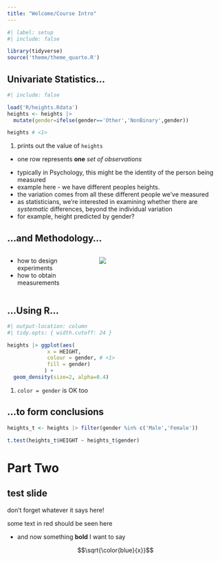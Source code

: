 ```yaml
---
title: "Welcome/Course Intro"
---
```


```r
#| label: setup
#| include: false

library(tidyverse)
source('theme/theme_quarto.R')
```

## Univariate Statistics...

```r
#| include: false

load('R/heights.Rdata')
heights <- heights |>
  mutate(gender=ifelse(gender=='Other','NonBinary',gender))
```

```r
heights # <1>
```

1. prints out the value of `heights`

- one row represents **one** *set of observations*

::: {.notes}
-   typically in Psychology, this might be the identity of the person being measured
-   example here - we have different peoples heights.
-   the variation comes from all these different people we've measured
-   as statisticians, we're interested in examining whether there are *systematic* differences, beyond the individual variation
-   for example, height predicted by gender?
:::

## ...and Methodology...

::: {.columns}
:::: {.column width="40%"}
-   how to design experiments
-   [how to obtain measurements]{.space-above}
::::

:::: {.column width="60%"}
![](img/playmo2.jpg)
::::
:::

## ...Using R...

```r
#| output-location: column
#| tidy.opts: { width.cutoff: 24 }

heights |> ggplot(aes(
             x = HEIGHT,
             colour = gender, # <1>
             fill = gender)
            ) +
  geom_density(size=2, alpha=0.4)
```

1. `color = gender` is OK too

## ...to form conclusions

```r
heights_t <- heights |> filter(gender %in% c('Male','Female'))

t.test(heights_t$HEIGHT ~ heights_t$gender)
```

# Part Two

## test slide

::: {.callout-important}
don't forget whatever it says here!
:::

some text in [red]{.red} should be seen here

- and now [something]{.accent} **bold** I want [to]{.blue} say

$$\sqrt{\color{blue}{x}}$$
